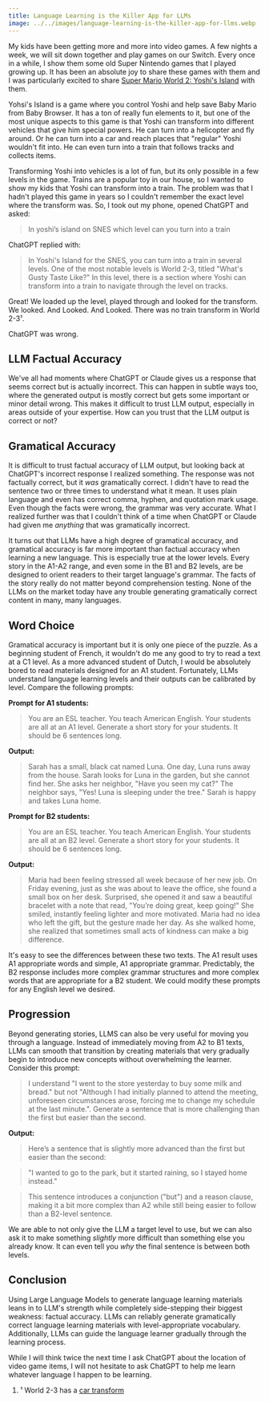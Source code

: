 ```yaml
---
title: Language Learning is the Killer App for LLMs
image: ../../images/language-learning-is-the-killer-app-for-llms.webp
---
```


My kids have been getting more and more into video games. A few nights a week, we will sit down together and play games on our Switch. Every once in a while, I show them some old Super Nintendo games that I played growing up. It has been an absolute joy to share these games with them and I was particularly excited to share [Super Mario World 2: Yoshi's Island](https://en.wikipedia.org/wiki/Yoshi%27s_Island) with them.

Yohsi's Island is a game where you control Yoshi and help save Baby Mario from Baby Browser. It has a ton of really fun elements to it, but one of the most unique aspects to this game is that Yoshi can transform into different vehicles that give him special powers. He can turn into a helicopter and fly around. Or he can turn into a car and reach places that "regular" Yoshi wouldn't fit into. He can even turn into a train that follows tracks and collects items.

Transforming Yoshi into vehicles is a lot of fun, but its only possible in a few levels in the game. Trains are a popular toy in our house, so I wanted to show my kids that Yoshi can transform into a train. The problem was that I hadn't played this game in years so I couldn't remember the exact level where the transform was. So, I took out my phone, opened ChatGPT and asked:

> In yoshi’s island on SNES which level can you turn into a train

ChatGPT replied with:

> In Yoshi's Island for the SNES, you can turn into a train in several levels. One of the most notable levels is World 2-3, titled "What's Gusty Taste Like?" In this level, there is a section where Yoshi can transform into a train to navigate through the level on tracks.

Great! We loaded up the level, played through and looked for the transform. We looked. And Looked. And Looked. There was no train transform in World 2-3¹. 

ChatGPT was wrong.

## LLM Factual Accuracy

We've all had moments where ChatGPT or Claude gives us a response that seems correct but is actually incorrect. This can happen in subtle ways too, where the generated output is mostly correct but gets some important or minor detail wrong. This makes it difficult to trust LLM output, especially in areas outside of your expertise. How can you trust that the LLM output is correct or not?

## Gramatical Accuracy

It is difficult to trust factual accuracy of LLM output, but looking back at ChatGPT's incorrect response I realized something. The response was not factually correct, but it _was_ gramatically correct. I didn't have to read the sentence two or three times to understand what it mean. It uses plain language and even has correct comma, hyphen, and quotation mark usage. Even though the facts were wrong, the grammar was very accurate. What I realized further was that I couldn't think of a time when ChatGPT or Claude had given me _anything_ that was gramatically incorrect.  

It turns out that LLMs have a high degree of gramatical accuracy, and gramatical accuracy is far more important than factual accuracy when learning a new language. This is especially true at the lower levels. Every story in the A1-A2 range, and even some in the B1 and B2 levels, are be designed to orient readers to their target language's grammar. The facts of the story really do not matter beyond comprehension testing. None of the LLMs on the market today have any trouble generating gramatically correct content in many, many languages.

## Word Choice

Gramatical accuracy is important but it is only one piece of the puzzle. As a beginning student of French, it wouldn't do me any good to try to read a text at a C1 level. As a more advanced student of Dutch, I would be absolutely bored to read materials designed for an A1 student. Fortunately, LLMs understand language learning levels and their outputs can be calibrated by level. Compare the following prompts:


**Prompt for A1 students:**
> You are an ESL teacher. You teach American English. Your students are all at an A1 level. Generate a short story for your students. It should be 6 sentences long.


**Output:**
> Sarah has a small, black cat named Luna. One day, Luna runs away from the house. Sarah looks for Luna in the garden, but she cannot find her. She asks her neighbor, "Have you seen my cat?" The neighbor says, "Yes! Luna is sleeping under the tree." Sarah is happy and takes Luna home.


**Prompt for B2 students:**
> You are an ESL teacher. You teach American English. Your students are all at an B2 level. Generate a short story for your students. It should be 6 sentences long.


**Output:**
> Maria had been feeling stressed all week because of her new job. On Friday evening, just as she was about to leave the office, she found a small box on her desk. Surprised, she opened it and saw a beautiful bracelet with a note that read, "You’re doing great, keep going!" She smiled, instantly feeling lighter and more motivated. Maria had no idea who left the gift, but the gesture made her day. As she walked home, she realized that sometimes small acts of kindness can make a big difference.

It's easy to see the differences between these two texts. The A1 result uses A1 appropriate words and simple, A1 appropriate grammar. Predictably, the B2 response includes more complex grammar structures and more complex words that are appropriate for a B2 student. We could modify these prompts for any English level we desired. 

## Progression

Beyond generating stories, LLMS can also be very useful for moving you through a language. Instead of immediately moving from A2 to B1 texts, LLMs can smooth that transition by creating materials that very gradually begin to introduce new concepts without overwhelming the learner. Consider this prompt:

> I understand "I went to the store yesterday to buy some milk and bread." but not "Although I had initially planned to attend the meeting, unforeseen circumstances arose, forcing me to change my schedule at the last minute.". Generate a sentence that is more challenging than the first but easier than the second.

**Output:**
> Here’s a sentence that is slightly more advanced than the first but easier than the second:

> "I wanted to go to the park, but it started raining, so I stayed home instead."

> This sentence introduces a conjunction ("but") and a reason clause, making it a bit more complex than A2 while still being easier to follow than a B2-level sentence.

We are able to not only give the LLM a target level to use, but we can also ask it to make something _slightly_ more difficult than something else you already know. It can even tell you _why_ the final sentence is between both levels.

## Conclusion

Using Large Language Models to generate language learning materials leans in to LLM's strength while completely side-stepping their biggest weakness: factual accuracy. LLMs can reliably generate gramatically correct language learning materials with level-appropriate vocabulary. Additionally, LLMs can guide the language learner gradually through the learning process.

While I will think twice the next time I ask ChatGPT about the location of video game items, I will not hesitate to ask ChatGPT to help me learn whatever language I happen to be learning.


<ol class="text-slate-400 text-xs m-0 p-0">
  <li class="list-none p-0">¹ World 2-3 has a <a class="text-inherit" href="https://mario.fandom.com/wiki/Car_(form)" target="_BLANK">car transform</a></li>
</ol>